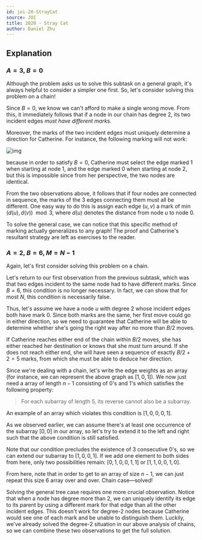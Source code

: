 ```yaml
---
id: joi-20-StrayCat
source: JOI
title: 2020 - Stray Cat
author: Daniel Zhu
---
```


## Explanation

### $A = 3$, $B = 0$

Although the problem asks us to solve this subtask on a general graph, it's always helpful to consider a simpler one first. So, let's consider solving this problem on a chain!

Since $B = 0$, we know we can't afford to make a single wrong move. From this, it immediately follows that if a node in our chain has degree 2, its two incident edges *must have different marks.*

Moreover, the marks of the two incident edges must uniquely determine a direction for Catherine. For instance, the following marking will not work:

![img](https://gcdnb.pbrd.co/images/r5bLyfKiR88B.png?o=1)

because in order to satisfy $B = 0$, Catherine must select the edge marked $1$ when starting at node 1, and the edge marked $0$ when starting at node 2, but this is impossible since from her perspective, the two nodes are identical.

From the two observations above, it follows that if four nodes are connected in sequence, the marks of the 3 edges connecting them must all be different. One easy way to do this is assign each edge $(u, v)$ a mark of $\min(d(u), d(v)) \mod 3$, where $d(u)$ denotes the distance from node $u$ to node $0$.

To solve the general case, we can notice that this specific method of marking actually generalizes to any graph! The proof and Catherine's resultant strategy are left as exercises to the reader.

### $A = 2$, $B = 6$, $M = N - 1$

Again, let's first consider solving this problem on a chain.

Let's return to our first observation from the previous subtask, which was that two edges incident to the same node had to have different marks. Since $B = 6$, this condition is no longer necessary. In fact, we can show that for most $N$, this condition is necessarily false.

Thus, let's assume we have a node $u$ with degree 2 whose incident edges both have mark $0$. Since both marks are the same, her first move could go in either direction, so we need to guarantee that Catherine will be able to determine whether she's going the right way after no more than $B/2$ moves.

If Catherine reaches either end of the chain within $B/2$ moves, she has either reached her destination or knows that she must turn around. If she does not reach either end, she will have seen a sequence of exactly $B/2 + 2 = 5$ marks, from which she must be able to deduce her direction.

Since we're dealing with a chain, let's write the edge weights as an array (for instance, we can represent the above graph as $[1, 0, 1]$). We now just need a array of length $n - 1$ consisting of $0$'s and $1$'s which satisfies the following property:
> For each subarray of length 5, its reverse cannot also be a subarray.

An example of an array which violates this condition is $[1, 0, 0, 0, 1]$.

As we observed earlier, we can assume there's at least one occurrence of the subarray $[0, 0]$ in our array, so let's try to extend it to the left and right such that the above condition is still satisfied.

Note that our condition precludes the existence of 3 consecutive $0$'s, so we can extend our subarray to $[1, 0, 0, 1]$. If we add one element to both sides from here, only two possibilities remain: $[0, 1, 0, 0, 1, 1]$ or $[1, 1, 0, 0, 1, 0]$.

From here, note that in order to get to an array of size $n - 1$, we can just repeat this size $6$ array over and over. Chain case—solved!

Solving the general tree case requires one more crucial observation. Notice that when a node has degree more than 2, we can uniquely identify its edge to its parent by using a different mark for that edge than all the other incident edges. This doesn't work for degree-2 nodes because Catherine would see one of each mark and be unable to distinguish them. Luckily, we've already solved the degree-2 situation in our above analysis of chains, so we can combine these two observations to get the full solution.
